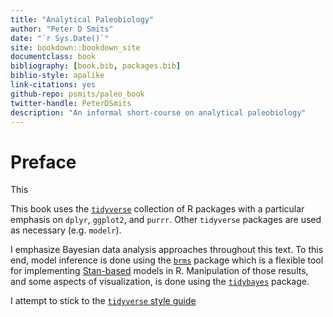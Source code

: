 ```yaml
--- 
title: "Analytical Paleobiology"
author: "Peter D Smits"
date: "`r Sys.Date()`"
site: bookdown::bookdown_site
documentclass: book
bibliography: [book.bib, packages.bib]
biblio-style: apalike
link-citations: yes
github-repo: psmits/paleo_book
twitter-handle: PeterDSmits
description: "An informal short-course on analytical paleobiology"
---
```


# Preface {-}

This 

This book uses the [`tidyverse`](https://www.tidyverse.org/) collection of R packages with a particular emphasis on `dplyr`, `ggplot2`, and `purrr`. Other `tidyverse` packages are used as necessary (e.g. `modelr`).

I emphasize Bayesian data analysis approaches throughout this text. To this end, model inference is done using the [`brms`](https://github.com/paul-buerkner/brms) package which is a flexible tool for implementing [Stan-based](https://mc-stan.org/) models in R. Manipulation of those results, and some aspects of visualization, is done using the [`tidybayes`](http://mjskay.github.io/tidybayes/) package.

I attempt to stick to the [`tidyverse` style guide](https://style.tidyverse.org/)

